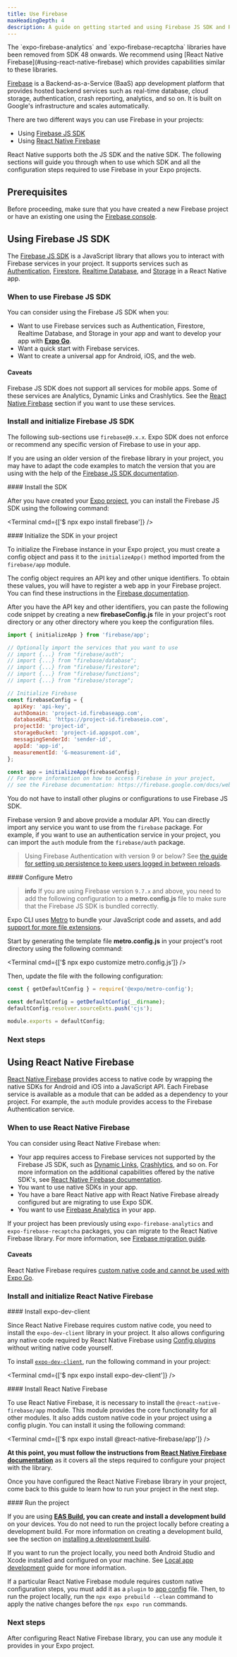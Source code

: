 ```yaml
---
title: Use Firebase
maxHeadingDepth: 4
description: A guide on getting started and using Firebase JS SDK and React Native Firebase library.
---
```



<RedirectNotification>
  The `expo-firebase-analytics` and `expo-firebase-recaptcha` libraries have been removed from SDK
  48 onwards. We recommend using [React Native Firebase](#using-react-native-firebase) which
  provides capabilities similar to these libraries.
</RedirectNotification>

[Firebase](https://firebase.google.com/) is a Backend-as-a-Service (BaaS) app development platform that provides hosted backend services such as real-time database, cloud storage, authentication, crash reporting, analytics, and so on.
It is built on Google's infrastructure and scales automatically.

There are two different ways you can use Firebase in your projects:

- Using [Firebase JS SDK](#using-firebase-js-sdk)
- Using [React Native Firebase](#using-react-native-firebase)

React Native supports both the JS SDK and the native SDK. The following sections will guide you through when to use which SDK and all the configuration steps required to use Firebase in your Expo projects.

## Prerequisites

Before proceeding, make sure that you have created a new Firebase project or have an existing one using the [Firebase console](https://console.firebase.google.com/).

## Using Firebase JS SDK

The [Firebase JS SDK](https://firebase.google.com/docs/web/setup) is a JavaScript library that allows you to interact with Firebase services in your project.
It supports services such as [Authentication](https://firebase.google.com/docs/auth), [Firestore](https://firebase.google.com/docs/firestore), [Realtime Database](https://firebase.google.com/docs/database), and [Storage](https://firebase.google.com/docs/storage) in a React Native app.

### When to use Firebase JS SDK

You can consider using the Firebase JS SDK when you:

- Want to use Firebase services such as Authentication, Firestore, Realtime Database, and Storage in your app and want to develop your app with [**Expo Go**](/get-started/expo-go/).
- Want a quick start with Firebase services.
- Want to create a universal app for Android, iOS, and the web.

#### Caveats

Firebase JS SDK does not support all services for mobile apps. Some of these services are Analytics, Dynamic Links and Crashlytics. See the [React Native Firebase](#using-react-native-firebase) section if you want to use these services.

### Install and initialize Firebase JS SDK

The following sub-sections use `firebase@9.x.x`. Expo SDK does not enforce or recommend any specific version of Firebase to use in your app.

If you are using an older version of the firebase library in your project, you may have to adapt the code examples to match the version that you are using with the help of the [Firebase JS SDK documentation](https://github.com/firebase/firebase-js-sdk).

<Step label="1">
#### Install the SDK

After you have created your [Expo project](/get-started/create-a-project/), you can install the Firebase JS SDK using the following command:

<Terminal cmd={['$ npx expo install firebase']} />
</Step>

<Step label="2">
#### Initialize the SDK in your project

To initialize the Firebase instance in your Expo project, you must create a config object and pass it to the `initializeApp()` method imported from the `firebase/app` module.

The config object requires an API key and other unique identifiers. To obtain these values, you will have to register a web app in your Firebase project. You can find these instructions in the [Firebase documentation](https://firebase.google.com/docs/web/setup#register-app).

After you have the API key and other identifiers, you can paste the following code snippet by creating a new **firebaseConfig.js** file in your project's root directory or any other directory where you keep the configuration files.

```js firebaseConfig.js
import { initializeApp } from 'firebase/app';

// Optionally import the services that you want to use
// import {...} from "firebase/auth";
// import {...} from "firebase/database";
// import {...} from "firebase/firestore";
// import {...} from "firebase/functions";
// import {...} from "firebase/storage";

// Initialize Firebase
const firebaseConfig = {
  apiKey: 'api-key',
  authDomain: 'project-id.firebaseapp.com',
  databaseURL: 'https://project-id.firebaseio.com',
  projectId: 'project-id',
  storageBucket: 'project-id.appspot.com',
  messagingSenderId: 'sender-id',
  appId: 'app-id',
  measurementId: 'G-measurement-id',
};

const app = initializeApp(firebaseConfig);
// For more information on how to access Firebase in your project,
// see the Firebase documentation: https://firebase.google.com/docs/web/setup#access-firebase
```

You do not have to install other plugins or configurations to use Firebase JS SDK.

Firebase version 9 and above provide a modular API. You can directly import any service you want to use from the `firebase` package. For example, if you want to use an authentication service in your project, you can import the `auth` module from the `firebase/auth` package.

> Using Firebase Authentication with version 9 or below? See [the guide for setting up persistence to keep users logged in between reloads](https://expo.fyi/firebase-js-auth-setup).

</Step>

<Step label="3">
#### Configure Metro

> **info** If you are using Firebase version `9.7.x` and above, you need to add the following configuration to a **metro.config.js** file to make sure that the Firebase JS SDK is bundled correctly.

Expo CLI uses [Metro](https://metrobundler.dev/) to bundle your JavaScript code and assets, and add [support for more file extensions](/guides/customizing-metro/#adding-more-file-extensions-to--assetexts).

Start by generating the template file **metro.config.js** in your project's root directory using the following command:

<Terminal cmd={['$ npx expo customize metro.config.js']} />

Then, update the file with the following configuration:

```js metro.config.js
const { getDefaultConfig } = require('@expo/metro-config');

const defaultConfig = getDefaultConfig(__dirname);
defaultConfig.resolver.sourceExts.push('cjs');

module.exports = defaultConfig;
```

</Step>

### Next steps

<BoxLink
  title="Authentication"
  description="For more information on how to use Authentication in your project, see Firebase documentation."
  href="https://firebase.google.com/docs/auth/web/start"
/>

<BoxLink
  title="Firestore"
  description="For more information on how to use Firestore database in your project, see Firebase documentation."
  href="https://firebase.google.com/docs/firestore/quickstart"
/>

<BoxLink
  title="Realtime Database"
  description="For more information on how to use Realtime Database in your project, see Firebase documentation."
  href="https://firebase.google.com/docs/database"
/>

<BoxLink
  title="Storage"
  description="For more information on how to use Storage, see Firebase documentation."
  href="https://firebase.google.com/docs/storage/web/start"
/>

<BoxLink
  title="Firebase Storage example"
  description="Learn how to use Firebase Storage in an Expo project with our example."
  href="https://github.com/expo/examples/tree/master/with-firebase-storage-upload"
/>

<BoxLink
  title="Managing API keys for Firebase projects"
  description="For more information about managing API Key and unique identifiers in a Firebase project."
  href="https://firebase.google.com/docs/projects/api-keys"
/>

<BoxLink
  title="Migrate from Expo Firebase packages to React Native Firebase"
  description="For more information on migrating from expo-firebase-analytics or expo-firebase-recaptcha packages to React Native Firebase."
  href="https://expo.fyi/firebase-migration-guide"
/>

## Using React Native Firebase

[React Native Firebase](https://rnfirebase.io/) provides access to native code by wrapping the native SDKs for Android and iOS into a JavaScript API.
Each Firebase service is available as a module that can be added as a dependency to your project. For example, the `auth` module provides access to the Firebase Authentication service.

### When to use React Native Firebase

You can consider using React Native Firebase when:

- Your app requires access to Firebase services not supported by the Firebase JS SDK, such as [Dynamic Links](https://rnfirebase.io/dynamic-links/usage), [Crashlytics](https://rnfirebase.io/crashlytics/usage), and so on.
  For more information on the additional capabilities offered by the native SDK's, see [React Native Firebase documentation](https://rnfirebase.io/faqs-and-tips#why-react-native-firebase-over-firebase-js-sdk).
- You want to use native SDKs in your app.
- You have a bare React Native app with React Native Firebase already configured but are migrating to use Expo SDK.
- You want to use [Firebase Analytics](https://rnfirebase.io/analytics/usage) in your app.

<Collapsible summary="Migrating from Expo Firebase packages?">

If your project has been previously using `expo-firebase-analytics` and `expo-firebase-recaptcha` packages, you can migrate to the React Native Firebase library. For more information, see [Firebase migration guide](https://expo.fyi/firebase-migration-guide).

</Collapsible>

#### Caveats

React Native Firebase requires [custom native code and cannot be used with Expo Go](/workflow/customizing/).

### Install and initialize React Native Firebase

<Step label="1">
#### Install expo-dev-client

Since React Native Firebase requires custom native code, you need to install the `expo-dev-client` library in your project.
It also allows configuring any native code required by React Native Firebase using [Config plugins](/config-plugins/introduction/) without writing native code yourself.

To install [`expo-dev-client`](/development/getting-started/#installing--expo-dev-client--in-your-project), run the following command in your project:

<Terminal cmd={['$ npx expo install expo-dev-client']} />
</Step>

<Step label="2">
#### Install React Native Firebase

To use React Native Firebase, it is necessary to install the `@react-native-firebase/app` module. This module provides the core functionality for all other modules.
It also adds custom native code in your project using a config plugin. You can install it using the following command:

<Terminal cmd={['$ npx expo install @react-native-firebase/app']} />

**At this point, you must follow the instructions from [React Native Firebase documentation](https://rnfirebase.io/#managed-workflow)** as it covers all the steps required to configure your project with the library.

Once you have configured the React Native Firebase library in your project, come back to this guide to learn how to run your project in the next step.

</Step>

<Step label="3">
#### Run the project

If you are using **[EAS Build](/build/introduction/), you can create and install a development build** on your devices. You do not need to run the project locally before creating a development build.
For more information on creating a development build, see the section on [installing a development build](/develop/development-builds/create-a-build/).

<Collapsible summary="Run project locally?">

If you want to run the project locally, you need both Android Studio and Xcode installed and configured on your machine. See [Local app development](/guides/local-app-development/) guide for more information.

If a particular React Native Firebase module requires custom native configuration steps, you must add it as a `plugin` to [app config](/workflow/configuration/) file. Then, to run the project locally, run the `npx expo prebuild --clean` command to apply the native changes before the `npx expo run` commands.

</Collapsible>
</Step>

### Next steps

After configuring React Native Firebase library, you can use any module it provides in your Expo project.

<BoxLink
  title="React Native Firebase documentation"
  description="For more information to install and use a certain module from React Native Firebase, we recommend you to check their documentation."
  href="https://rnfirebase.io/"
/>
